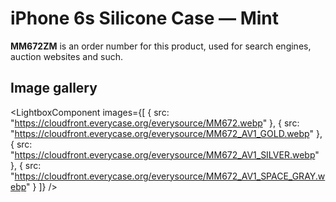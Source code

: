 
# iPhone 6s Silicone Case — Mint

<Callout type='info' emoji='👉🏻'>**MM672ZM** is an order number for this product, used for search engines, auction websites and such.</Callout>

## Image gallery

<LightboxComponent
    images={[
      {
        src: "https://cloudfront.everycase.org/everysource/MM672.webp"
      },
      {
        src: "https://cloudfront.everycase.org/everysource/MM672_AV1_GOLD.webp"
      },
      {
        src: "https://cloudfront.everycase.org/everysource/MM672_AV1_SILVER.webp"
      },
      {
        src: "https://cloudfront.everycase.org/everysource/MM672_AV1_SPACE_GRAY.webp"
      }
    ]}
  />
